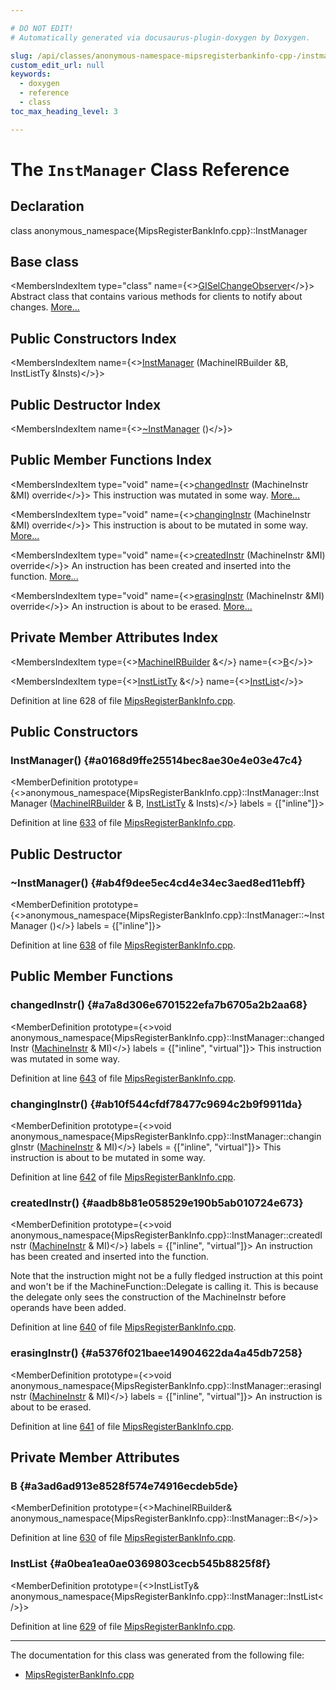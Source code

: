 ```yaml
---

# DO NOT EDIT!
# Automatically generated via docusaurus-plugin-doxygen by Doxygen.

slug: /api/classes/anonymous-namespace-mipsregisterbankinfo-cpp-/instmanager
custom_edit_url: null
keywords:
  - doxygen
  - reference
  - class
toc_max_heading_level: 3

---
```





# The `InstManager` Class Reference

<DoxygenPage pluginConfig={pluginConfig}>



## Declaration

<CodeBlock>class anonymous_namespace{MipsRegisterBankInfo.cpp}::InstManager</CodeBlock>

## Base class

<MembersIndex>

<MembersIndexItem
  type="class"
  name={<><a href="/docs/api/classes/llvm/giselchangeobserver">GISelChangeObserver</a></>}>
Abstract class that contains various methods for clients to notify about changes. <a href="/docs/api/classes/llvm/giselchangeobserver/#details">More...</a>
</MembersIndexItem>

</MembersIndex>

## Public Constructors Index

<MembersIndex>

<MembersIndexItem
  name={<><a href="#a0168d9ffe25514bec8ae30e4e03e47c4">InstManager</a> (MachineIRBuilder &amp;B, InstListTy &amp;Insts)</>}>
</MembersIndexItem>

</MembersIndex>

## Public Destructor Index

<MembersIndex>

<MembersIndexItem
  name={<><a href="#ab4f9dee5ec4cd4e34ec3aed8ed11ebff">~InstManager</a> ()</>}>
</MembersIndexItem>

</MembersIndex>

## Public Member Functions Index

<MembersIndex>

<MembersIndexItem
  type="void"
  name={<><a href="#a7a8d306e6701522efa7b6705a2b2aa68">changedInstr</a> (MachineInstr &amp;MI) override</>}>
This instruction was mutated in some way. <a href="#a7a8d306e6701522efa7b6705a2b2aa68">More...</a>
</MembersIndexItem>

<MembersIndexItem
  type="void"
  name={<><a href="#ab10f544cfdf78477c9694c2b9f9911da">changingInstr</a> (MachineInstr &amp;MI) override</>}>
This instruction is about to be mutated in some way. <a href="#ab10f544cfdf78477c9694c2b9f9911da">More...</a>
</MembersIndexItem>

<MembersIndexItem
  type="void"
  name={<><a href="#aadb8b81e058529e190b5ab010724e673">createdInstr</a> (MachineInstr &amp;MI) override</>}>
An instruction has been created and inserted into the function. <a href="#aadb8b81e058529e190b5ab010724e673">More...</a>
</MembersIndexItem>

<MembersIndexItem
  type="void"
  name={<><a href="#a5376f021baee14904622da4a45db7258">erasingInstr</a> (MachineInstr &amp;MI) override</>}>
An instruction is about to be erased. <a href="#a5376f021baee14904622da4a45db7258">More...</a>
</MembersIndexItem>

</MembersIndex>

## Private Member Attributes Index

<MembersIndex>

<MembersIndexItem
  type={<><a href="/docs/api/classes/llvm/machineirbuilder">MachineIRBuilder</a> &amp;</>}
  name={<><a href="#a3ad6ad913e8528f574e74916ecdeb5de">B</a></>}>
</MembersIndexItem>

<MembersIndexItem
  type={<><a href="/docs/api/files/lib/lib/codegen/lib/codegen/globalisel/legalizer-cpp/#ad606e18552ce522017caee6d1d5cc1da">InstListTy</a> &amp;</>}
  name={<><a href="#a0bea1ea0ae0369803cecb545b8825f8f">InstList</a></>}>
</MembersIndexItem>

</MembersIndex>


Definition at line 628 of file <a href="/docs/api/files/lib/lib/target/lib/target/mips/mipsregisterbankinfo-cpp">MipsRegisterBankInfo.cpp</a>.

<SectionDefinition>

## Public Constructors

### InstManager() {#a0168d9ffe25514bec8ae30e4e03e47c4}

<MemberDefinition
  prototype={<>anonymous&#95;namespace&#123;MipsRegisterBankInfo.cpp&#125;::InstManager::InstManager (<a href="/docs/api/classes/llvm/machineirbuilder">MachineIRBuilder</a> &amp; B, <a href="/docs/api/files/lib/lib/codegen/lib/codegen/globalisel/legalizer-cpp/#ad606e18552ce522017caee6d1d5cc1da">InstListTy</a> &amp; Insts)</>}
  labels = {["inline"]}>

Definition at line <a href="/docs/api/files/lib/lib/target/lib/target/mips/mipsregisterbankinfo-cpp/#l00633">633</a> of file <a href="/docs/api/files/lib/lib/target/lib/target/mips/mipsregisterbankinfo-cpp">MipsRegisterBankInfo.cpp</a>.
</MemberDefinition>

</SectionDefinition>

<SectionDefinition>

## Public Destructor

### ~InstManager() {#ab4f9dee5ec4cd4e34ec3aed8ed11ebff}

<MemberDefinition
  prototype={<>anonymous&#95;namespace&#123;MipsRegisterBankInfo.cpp&#125;::InstManager::~InstManager ()</>}
  labels = {["inline"]}>

Definition at line <a href="/docs/api/files/lib/lib/target/lib/target/mips/mipsregisterbankinfo-cpp/#l00638">638</a> of file <a href="/docs/api/files/lib/lib/target/lib/target/mips/mipsregisterbankinfo-cpp">MipsRegisterBankInfo.cpp</a>.
</MemberDefinition>

</SectionDefinition>

<SectionDefinition>

## Public Member Functions

### changedInstr() {#a7a8d306e6701522efa7b6705a2b2aa68}

<MemberDefinition
  prototype={<>void anonymous&#95;namespace&#123;MipsRegisterBankInfo.cpp&#125;::InstManager::changedInstr (<a href="/docs/api/classes/llvm/machineinstr">MachineInstr</a> &amp; MI)</>}
  labels = {["inline", "virtual"]}>
This instruction was mutated in some way.

Definition at line <a href="/docs/api/files/lib/lib/target/lib/target/mips/mipsregisterbankinfo-cpp/#l00643">643</a> of file <a href="/docs/api/files/lib/lib/target/lib/target/mips/mipsregisterbankinfo-cpp">MipsRegisterBankInfo.cpp</a>.
</MemberDefinition>

### changingInstr() {#ab10f544cfdf78477c9694c2b9f9911da}

<MemberDefinition
  prototype={<>void anonymous&#95;namespace&#123;MipsRegisterBankInfo.cpp&#125;::InstManager::changingInstr (<a href="/docs/api/classes/llvm/machineinstr">MachineInstr</a> &amp; MI)</>}
  labels = {["inline", "virtual"]}>
This instruction is about to be mutated in some way.

Definition at line <a href="/docs/api/files/lib/lib/target/lib/target/mips/mipsregisterbankinfo-cpp/#l00642">642</a> of file <a href="/docs/api/files/lib/lib/target/lib/target/mips/mipsregisterbankinfo-cpp">MipsRegisterBankInfo.cpp</a>.
</MemberDefinition>

### createdInstr() {#aadb8b81e058529e190b5ab010724e673}

<MemberDefinition
  prototype={<>void anonymous&#95;namespace&#123;MipsRegisterBankInfo.cpp&#125;::InstManager::createdInstr (<a href="/docs/api/classes/llvm/machineinstr">MachineInstr</a> &amp; MI)</>}
  labels = {["inline", "virtual"]}>
An instruction has been created and inserted into the function.

Note that the instruction might not be a fully fledged instruction at this point and won&#39;t be if the MachineFunction::Delegate is calling it. This is because the delegate only sees the construction of the MachineInstr before operands have been added.

Definition at line <a href="/docs/api/files/lib/lib/target/lib/target/mips/mipsregisterbankinfo-cpp/#l00640">640</a> of file <a href="/docs/api/files/lib/lib/target/lib/target/mips/mipsregisterbankinfo-cpp">MipsRegisterBankInfo.cpp</a>.
</MemberDefinition>

### erasingInstr() {#a5376f021baee14904622da4a45db7258}

<MemberDefinition
  prototype={<>void anonymous&#95;namespace&#123;MipsRegisterBankInfo.cpp&#125;::InstManager::erasingInstr (<a href="/docs/api/classes/llvm/machineinstr">MachineInstr</a> &amp; MI)</>}
  labels = {["inline", "virtual"]}>
An instruction is about to be erased.

Definition at line <a href="/docs/api/files/lib/lib/target/lib/target/mips/mipsregisterbankinfo-cpp/#l00641">641</a> of file <a href="/docs/api/files/lib/lib/target/lib/target/mips/mipsregisterbankinfo-cpp">MipsRegisterBankInfo.cpp</a>.
</MemberDefinition>

</SectionDefinition>

<SectionDefinition>

## Private Member Attributes

### B {#a3ad6ad913e8528f574e74916ecdeb5de}

<MemberDefinition
  prototype={<>MachineIRBuilder&amp; anonymous&#95;namespace&#123;MipsRegisterBankInfo.cpp&#125;::InstManager::B</>}>

Definition at line <a href="/docs/api/files/lib/lib/target/lib/target/mips/mipsregisterbankinfo-cpp/#l00630">630</a> of file <a href="/docs/api/files/lib/lib/target/lib/target/mips/mipsregisterbankinfo-cpp">MipsRegisterBankInfo.cpp</a>.
</MemberDefinition>

### InstList {#a0bea1ea0ae0369803cecb545b8825f8f}

<MemberDefinition
  prototype={<>InstListTy&amp; anonymous&#95;namespace&#123;MipsRegisterBankInfo.cpp&#125;::InstManager::InstList</>}>

Definition at line <a href="/docs/api/files/lib/lib/target/lib/target/mips/mipsregisterbankinfo-cpp/#l00629">629</a> of file <a href="/docs/api/files/lib/lib/target/lib/target/mips/mipsregisterbankinfo-cpp">MipsRegisterBankInfo.cpp</a>.
</MemberDefinition>

</SectionDefinition>

<hr/>

The documentation for this class was generated from the following file:

<ul>
<li><a href="/docs/api/files/lib/lib/target/lib/target/mips/mipsregisterbankinfo-cpp">MipsRegisterBankInfo.cpp</a></li>
</ul>

</DoxygenPage>
